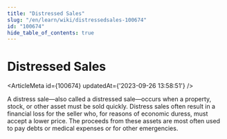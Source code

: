 ```yaml
---
title: "Distressed Sales"
slug: "/en/learn/wiki/distressedsales-100674"
id: "100674"
hide_table_of_contents: true
---
```



# Distressed Sales

<ArticleMeta id={100674} updatedAt={'2023-09-26 13:58:51'} />
<div className='border-solid border-b border-t-0 my-4 border-[var(--ifm-color-gray-300)]' />

A distress sale—also called a distressed sale—occurs when a property, stock, or other asset must be sold quickly. Distress sales often result in a financial loss for the seller who, for reasons of economic duress, must accept a lower price. The proceeds from these assets are most often used to pay debts or medical expenses or for other emergencies.
